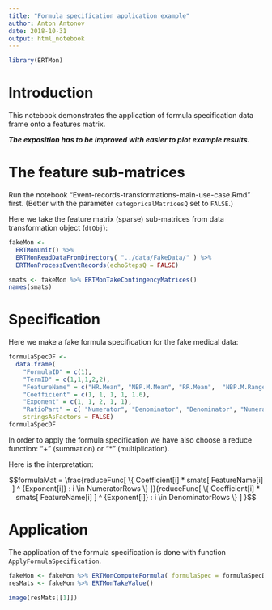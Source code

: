 ```yaml
---
title: "Formula specification application example"
author: Anton Antonov
date: 2018-10-31
output: html_notebook
---
```


```r
library(ERTMon)
```

# Introduction

This notebook demonstrates the application of formula specification data frame onto a features matrix.

***The exposition has to be improved with easier to plot example results.***

# The feature sub-matrices

Run the notebook "Event-records-transformations-main-use-case.Rmd" first. 
(Better with the parameter `categoricalMatricesQ` set to `FALSE`.)

Here we take the feature matrix (sparse) sub-matrices from data transformation object (`dtObj`):

```r
fakeMon <-
  ERTMonUnit() %>% 
  ERTMonReadDataFromDirectory( "../data/FakeData/" ) %>% 
  ERTMonProcessEventRecords(echoStepsQ = FALSE)
```

```r
smats <- fakeMon %>% ERTMonTakeContingencyMatrices()
names(smats)
```

# Specification

Here we make a fake formula specification for the fake medical data:

```r
formulaSpecDF <- 
  data.frame( 
    "FormulaID" = c(1),
    "TermID" = c(1,1,1,2,2), 
    "FeatureName" = c("HR.Mean", "NBP.M.Mean", "RR.Mean",  "NBP.M.Range", "NBP.M.Mean"),  
    "Coefficient" = c(1, 1, 1, 1, 1.6), 
    "Exponent" = c(1, 1, 2, 1, 1),
    "RatioPart" = c( "Numerator", "Denominator", "Denominator", "Numerator", "Denominator"),
    stringsAsFactors = FALSE)
formulaSpecDF
```

In order to apply the formula specification we have also choose a reduce function: "+" (summation) or "*" (multiplication).

Here is the interpretation:

$$formulaMat = \frac{reduceFunc[ \{ Coefficient[i] * smats[ FeatureName[i] ] ^ {Exponent[i]} : i \in NumeratorRows \} ]}{reduceFunc[ \{ Coefficient[i] * smats[ FeatureName[i] ] ^ {Exponent[i]} : i \in DenominatorRows \} ] }$$


# Application

The application of the formula specification is done with function `ApplyFormulaSpecification`.

```r
fakeMon <- fakeMon %>% ERTMonComputeFormula( formulaSpec = formulaSpecDF, reduceFunc = "+" )
resMats <- fakeMon %>% ERTMonTakeValue()
```

```r
image(resMats[[1]])
```
